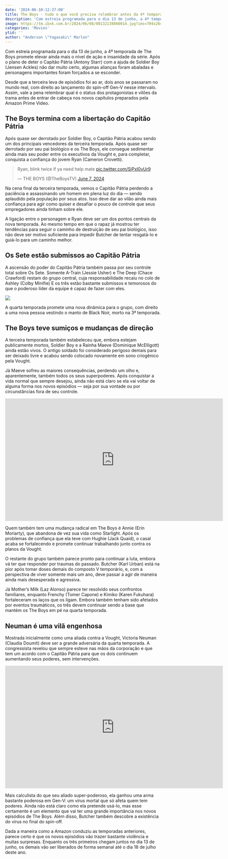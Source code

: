 ```yaml
---
date: '2024-06-10:12:37:00'
title: The Boys - tudo o que você precisa relembrar antes da 4ª temporada
description: 'Com estreia programada para o dia 13 de junho, a 4ª temporada de The Boys promete elevar ainda mais o nível de ação e insanidade da série. Após o plano de deter o Capitão Pátria (Antony Starr) com a ajuda de Soldier Boy (Jensen Ackles) não dar muito certo, algumas alianças foram abaladas e personagens importantes foram forçados a se esconder.'
image: https://tm.ibxk.com.br/2024/06/08/08132138860014.jpg?ims=704x264
categories: 'Movies'
ytid: ''
author: "Anderson \"Yagasaki\" Marlon"
---
```


Com estreia programada para o dia 13 de junho, a 4ª temporada de The Boys promete elevar ainda mais o nível de ação e insanidade da série. Após o plano de deter o Capitão Pátria (Antony Starr) com a ajuda de Soldier Boy (Jensen Ackles) não dar muito certo, algumas alianças foram abaladas e personagens importantes foram forçados a se esconder.

Desde que a terceira leva de episódios foi ao ar, dois anos se passaram no mundo real, com direito ao lançamento do spin-off Gen-V nesse intervalo. Assim, vale a pena relembrar qual é o status dos protagonistas e vilões da trama antes de entrar de cabeça nos novos capítulos preparados pela Amazon Prime Video.

## The Boys termina com a libertação do Capitão Pátria
Após quase ser derrotado por Soldier Boy, o Capitão Pátria acabou sendo um dos principais vencedores da terceira temporada. Após quase ser derrotado por seu pai biológico e os The Boys, ele consegue sedimentar ainda mais seu poder entre os executivos da Vought e, para completar, conquista a confiança do jovem Ryan (Cameron Crovetti).

<blockquote class="twitter-tweet"><p lang="en" dir="ltr">Ryan, blink twice if ya need help mate <a href="https://t.co/SjPxI0vUr9">pic.twitter.com/SjPxI0vUr9</a></p>&mdash; THE BOYS (@TheBoysTV) <a href="https://twitter.com/TheBoysTV/status/1799131709897838624?ref_src=twsrc%5Etfw">June 7, 2024</a></blockquote> <script async src="https://platform.twitter.com/widgets.js" charset="utf-8"></script>

Na cena final da terceira temporada, vemos o Capitão Pátria perdendo a paciência e assassinando um homem em plena luz do dia — sendo aplaudido pela população por seus atos. Isso deve dar ao vilão ainda mais confiança para agir como quiser e desafiar o pouco de controle que seus empregadores ainda tinham sobre ele.

A ligação entre o personagem e Ryan deve ser um dos pontos centrais da nova temporada. Ao mesmo tempo em que o rapaz já mostrou ter tendências para seguir o caminho de destruição de seu pai biológico, isso não deve ser motivo suficiente para impedir Butcher de tentar resgatá-lo e guiá-lo para um caminho melhor.

## Os Sete estão submissos ao Capitão Pátria
A ascensão do poder do Capitão Pátria também passa por seu controle total sobre Os Sete. Somente A-Train (Jessie Usher) e The Deep (Chace Crawford) restam do grupo central, cuja responsabilidade recaiu no colo de Ashley (Colby Minifie) E os três estão bastante submissos e temorosos do que o poderoso líder da equipe é capaz de fazer com eles.

![](https://img.ibxk.com.br/2024/06/08/08132230530016.jpg?ims=704x)

A quarta temporada promete uma nova dinâmica para o grupo, com direito a uma nova pessoa vestindo o manto de Black Noir, morto na 3ª temporada.

## The Boys teve sumiços e mudanças de direção
A terceira temporada também estabeleceu que, embora estejam publicamente mortos, Soldier Boy e a Rainha Maeve (Dominique McElligott) ainda estão vivos. O antigo soldado foi considerado perigoso demais para ser deixado livre e acabou sendo colocado novamente em sono criogênico pela Vought.

Já Maeve sofreu as maiores consequências, perdendo um olho e, aparentemente, também todos os seus superpoderes. Após conquistar a vida normal que sempre desejou, ainda não está claro se ela vai voltar de alguma forma nos novos episódios — seja por sua vontade ou por circunstâncias fora de seu controle.

<iframe width="704" height="396" src="https://www.youtube.com/embed/m1lv458bxdg" title="The Boys – Temporada 4 | Trailer Oficial | Prime Video" frameborder="0" allow="accelerometer; autoplay; clipboard-write; encrypted-media; gyroscope; picture-in-picture; web-share" referrerpolicy="strict-origin-when-cross-origin" allowfullscreen></iframe>

Quem também tem uma mudança radical em The Boys é Annie (Erin Moriarty), que abandona de vez sua vida como Starlight. Após os problemas de confiança que ela teve com Hughie (Jack Quaid), o casal acaba se fortalecendo e promete continuar trabalhando junto contra os planos da Vought.

O restante do grupo também parece pronto para continuar a luta, embora vá ter que responder por traumas do passado. Butcher (Karl Urban) está na pior após tomar doses demais do composto V temporário, e, com a perspectiva de viver somente mais um ano, deve passar a agir de maneira ainda mais desesperada e agressiva.

Já Mother’s Milk (Laz Alonso) parece ter resolvido seus confrontos familiares, enquanto Frenchy (Tomer Capone) e Kimiko (Karen Fukuhara) fortaleceram os laços que os ligam. Embora também tenham sido afetados por eventos traumáticos, os três devem continuar sendo a base que mantém os The Boys em pé na quarta temporada.

## Neuman é uma vilã engenhosa
Mostrada inicialmente como uma aliada contra a Vought, Victoria Neuman (Claudia Doumit) deve ser a grande adversária da quarta temporada. A congressista revelou que sempre esteve nas mãos da corporação e que tem um acordo com o Capitão Pátria para que os dois continuem aumentando seus poderes, sem intervenções.

<iframe width="704" height="396" src="https://www.youtube.com/embed/T8poz3D6Esw" title="The Boys – 4 Temporada | Preview Exclusiva | Prime Video" frameborder="0" allow="accelerometer; autoplay; clipboard-write; encrypted-media; gyroscope; picture-in-picture; web-share" referrerpolicy="strict-origin-when-cross-origin" allowfullscreen></iframe>

Mais calculista do que seu aliado super-poderoso, ela ganhou uma arma bastante poderosa em Gen-V: um vírus mortal que só afeta quem tem poderes. Ainda não está claro como ela pretende usá-lo, mas esse certamente é um elemento que vai ter uma grande importância nos novos episódios de The Boys. Além disso, Butcher também descobre a existência do vírus no final do spin-off.

Dada a maneira como a Amazon conduziu as temporadas anteriores, parece certo é que os novos episódios vão trazer bastante violência e muitas surpresas. Enquanto os três primeiros chegam juntos no dia 13 de junho, os demais vão ser liberados de forma semanal até o dia 18 de julho deste ano.
